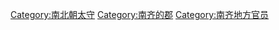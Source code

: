 [[Category:南北朝太守|Category:南北朝太守]]
[[Category:南齐的郡|Category:南齐的郡]]
[[Category:南齐地方官员|Category:南齐地方官员]]